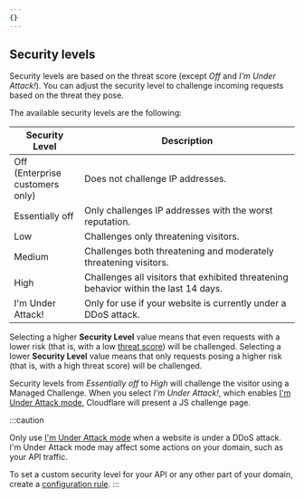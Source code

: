 ```yaml
---
{}
---
```


## Security levels

Security levels are based on the threat score (except _Off_ and _I'm Under Attack!_). You can adjust the security level to challenge incoming requests based on the threat they pose.

The available security levels are the following:

| Security Level                      | Description                                                                          |
| ----------------------------------- | ------------------------------------------------------------------------------------ |
| Off (Enterprise<br/>customers only) | Does not challenge IP addresses.                                                     |
| Essentially off                     | Only challenges IP addresses with the worst reputation.                              |
| Low                                 | Challenges only threatening visitors.                                                |
| Medium                              | Challenges both threatening and moderately threatening visitors.                     |
| High                                | Challenges all visitors that exhibited threatening behavior within the last 14 days. |
| I'm Under Attack!                   | Only for use if your website is currently under a DDoS attack.                       |

Selecting a higher **Security Level** value means that even requests with a lower risk (that is, with a low [threat score](#threat-score)) will be challenged. Selecting a lower **Security Level** value means that only requests posing a higher risk (that is, with a high threat score) will be challenged.

Security levels from _Essentially off_ to _High_ will challenge the visitor using a Managed Challenge. When you select _I'm Under Attack!_, which enables [I'm Under Attack mode](/fundamentals/reference/under-attack-mode/), Cloudflare will present a JS challenge page.

:::caution

Only use [I'm Under Attack mode](/fundamentals/reference/under-attack-mode/) when a website is under a DDoS attack. I'm Under Attack mode may affect some actions on your domain, such as your API traffic.

To set a custom security level for your API or any other part of your domain, create a [configuration rule](/rules/configuration-rules/).
:::
